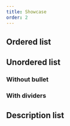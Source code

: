 ```yaml
---
title: Showcase
order: 2
---
```




## Ordered list

<Playground system="eu" selectedKind="list" selectedStory="ordered">
  <OrderedList {...demoNested} />
</Playground>

## Unordered list

<Playground system="eu" selectedKind="list" selectedStory="unordered">
  <UnorderedList {...demoNested} />
</Playground>

### Without bullet

<Playground system="eu" selectedKind="list" selectedStory="unordered">
  <UnorderedList {...demoNested} variant="no-bullet" />
</Playground>

### With dividers

<Playground system="eu" selectedKind="list" selectedStory="unordered">
  <UnorderedList {...demoNested} variant="divider" />
</Playground>

## Description list

<Playground system="eu" selectedKind="list" selectedStory="description">
  <DescriptionList {...demoDescription} />
</Playground>
